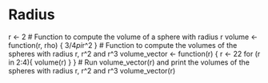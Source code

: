 # Radius
r <- 2
# Function to compute the volume of a sphere with radius r
volume <- function(r, rho) {
 3/4*pi*r^2
}
# Function to compute the volumes of the spheres with radius r, r^2 and
r^3
volume_vector <- function(r) {
 r <- 22
 for (r in 2:4){
 volume(r)
 }
}
# Run volume_vector(r) and print the volumes of the spheres with radius
r, r^2 and r^3
volume_vector(r)
